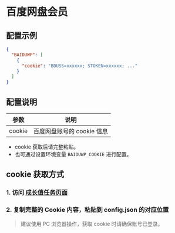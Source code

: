
<CardList />

# 百度网盘会员

## 配置示例

```json filename="config.json" copy
{
  "BAIDUWP": [
    {
      "cookie": "BDUSS=xxxxxx; STOKEN=xxxxxx; ..."
    }
  ]
}
```

## 配置说明

| 参数                | 说明                         |
| :-----------------: | :--------------------------: |
| cookie | 百度网盘账号的 cookie 信息    |

- cookie 获取后请完整粘贴。
- 也可通过设置环境变量 `BAIDUWP_COOKIE` 进行配置。

## cookie 获取方式

<Steps>

### 1. 访问 [成长值任务页面](https://pan.baidu.com/wap/svip/growth/task)

### 2. 复制完整的 Cookie 内容，粘贴到 config.json 的对应位置

</Steps>

> 建议使用 PC 浏览器操作，获取 cookie 时请确保账号已登录。
